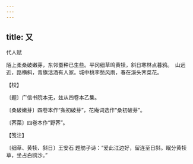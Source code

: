 ```yaml
---
---
---
```

title: 又
---



代人赋





陌上柔桑破嫩芽，东邻蚕种已生些。平冈细草鸣黄犊，斜日寒林点暮鸦。　山远近，路横斜，青旗沽酒有人家。城中桃李愁风雨，春在溪头荠菜花。





【校】


〔题〕广信书院本无，兹从四卷本乙集。

〔桑破嫩芽〕四卷本作“条初破芽”，花庵词选作“桑初破芽”。

〔荠菜〕四卷本作“野荠”。





【笺注】


〔细草、黄犊、斜日〕王安石 题舫子诗：“爱此江边好，留连至日斜。眠分黄犊草，坐占白鸥沙。”